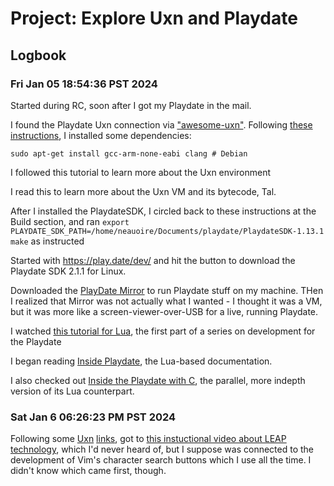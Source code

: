 # Project: Explore Uxn and Playdate

## Logbook

### Fri Jan 05 18:54:36 PST 2024

<Link slug="topic-recurse-center" hash="recurse-center-starting-uxn-and-playdate">Started during RC, soon after I got my Playdate in the mail</Link>.

I found the Playdate Uxn connection via ["awesome-uxn"](https://github.com/hundredrabbits/awesome-uxn?tab=readme-ov-file#applications). Following [these instructions](https://git.sr.ht/~rabbits/uxn-playdate), I installed some dependencies:

```
sudo apt-get install gcc-arm-none-eabi clang # Debian
```

<Future>I followed this tutorial to learn more about the Uxn environment</Future>

<Future>I read this to learn more about the Uxn VM and its bytecode, Tal.</Future>

<Future>After I installed the PlaydateSDK, I circled back to these instructions at the Build section, and ran `export PLAYDATE_SDK_PATH=/home/neauoire/Documents/playdate/PlaydateSDK-1.13.1 make` as instructed</Future>

Started with https://play.date/dev/ and hit the button to download the Playdate SDK 2.1.1 for Linux.

Downloaded the [PlayDate Mirror](https://play.date/mirror/) to run Playdate stuff on my machine. THen I realized that Mirror was not actually what I wanted - I thought it was a VM, but it was more like a screen-viewer-over-USB for a live, running Playdate. 

<Future>I watched [this tutorial for Lua](https://www.youtube.com/watch?v=C4o7n0LNQhA), the first part of a series on development for the Playdate</Future> 

I began reading [Inside Playdate](https://sdk.play.date/2.1.1/Inside%20Playdate.html), the Lua-based documentation.

<Future>I also checked out [Inside the Playdate with C](https://sdk.play.date/2.1.1/Inside%20Playdate%20with%20C.html), the parallel, more indepth version of its Lua counterpart.</Future>

### Sat Jan  6 06:26:23 PM PST 2024

Following some [Uxn](https://github.com/hundredrabbits/awesome-uxn) [links](https://wiki.xxiivv.com/site/left.html), got to [this instuctional video about LEAP technology](https://www.youtube.com/watch?v=o_TlE_U_X3c), which I'd never heard of, but I suppose was connected to the development of Vim's character search buttons which I use all the time. I didn't know which came first, though.
